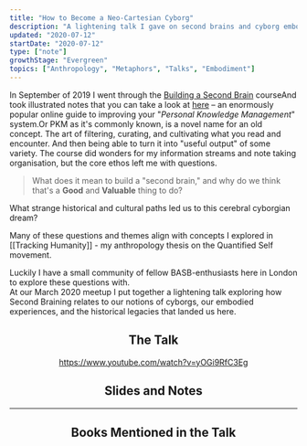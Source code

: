 ```yaml
---
title: "How to Become a Neo-Cartesian Cyborg"
description: "A lightening talk I gave on second brains and cyborg embodiment"
updated: "2020-07-12"
startDate: "2020-07-12"
type: ["note"]
growthStage: "Evergreen"
topics: ["Anthropology", "Metaphors", "Talks", "Embodiment"]
---
```


<IntroParagraph>

In September of 2019 I went through the [Building a Second Brain](https://www.buildingasecondbrain.com/) course<Footnote idName={1}>And took illustrated notes that you can take a look at [here](/basb)</Footnote> – an enormously popular online guide to improving your "_Personal Knowledge Management_" system.<Footnote idName={2}>Or PKM as it's commonly known, is a novel name for an old concept. The art of filtering, curating, and cultivating what you read and encounter. And then being able to turn it into "useful output" of some variety. </Footnote> The course did wonders for my information streams and note taking organisation, but the core ethos left me with questions.

</IntroParagraph>

> What does it mean to build a "second brain," and why do we think that's a **Good** and **Valuable** thing to do?

What strange historical and cultural paths led us to this cerebral cyborgian dream?

Many of these questions and themes align with concepts I explored in [[Tracking Humanity]] - my anthropology thesis on the Quantified Self movement.

Luckily I have a small community of fellow BASB-enthusiasts here in London to explore these questions with.  
At our March 2020 meetup I put together a lightening talk exploring how Second Braining relates to our notions of cyborgs, our embodied experiences, and the historical legacies that landed us here.

<Center>

## The Talk

https://www.youtube.com/watch?v=yOGi9RfC3Eg

## Slides and Notes

</Center>

<BasicImage
    alt="Slides from my talk on becoming a neo cartesian cyborg"
    src="https://res.cloudinary.com/dg3gyk0gu/image/upload/c_scale,f_auto,q_auto:good,w_960/v1594548502/maggieappleton.com/notes/neocyborgs/cyborgs_19.jpg"
/>

<BasicImage
    alt="Slides from my talk on becoming a neo cartesian cyborg"
    src="https://res.cloudinary.com/dg3gyk0gu/image/upload/c_scale,f_auto,q_auto:good,w_960/v1594548503/maggieappleton.com/notes/neocyborgs/cyborgs_20.jpg"
/>

<BasicImage
    alt="Slides from my talk on becoming a neo cartesian cyborg"
    src="https://res.cloudinary.com/dg3gyk0gu/image/upload/c_scale,f_auto,q_auto:good,w_960/v1594548501/maggieappleton.com/notes/neocyborgs/cyborgs_13.jpg"
/>

<BasicImage
    alt="Slides from my talk on becoming a neo cartesian cyborg"
    src="https://res.cloudinary.com/dg3gyk0gu/image/upload/c_scale,f_auto,q_auto:good,w_960/v1594548500/maggieappleton.com/notes/neocyborgs/cyborgs_11.jpg"
/>

<BasicImage
    alt="Slides from my talk on becoming a neo cartesian cyborg"
    src="https://res.cloudinary.com/dg3gyk0gu/image/upload/c_scale,f_auto,q_auto:good,w_960/v1594548502/maggieappleton.com/notes/neocyborgs/cyborgs_14.jpg"
/>

<BasicImage
    alt="Slides from my talk on becoming a neo cartesian cyborg"
    src="https://res.cloudinary.com/dg3gyk0gu/image/upload/c_scale,f_auto,q_auto:good,w_960/v1594548499/maggieappleton.com/notes/neocyborgs/cyborgs_4.jpg"
/>

<BasicImage
    alt="Slides from my talk on becoming a neo cartesian cyborg"
    src="https://res.cloudinary.com/dg3gyk0gu/image/upload/c_scale,f_auto,q_auto:good,w_960/v1594548499/maggieappleton.com/notes/neocyborgs/cyborgs_5.jpg"
/>

<BasicImage
    alt="Slides from my talk on becoming a neo cartesian cyborg"
    src="https://res.cloudinary.com/dg3gyk0gu/image/upload/c_scale,f_auto,q_auto:good,w_960/v1594548499/maggieappleton.com/notes/neocyborgs/cyborgs_6.jpg"
/>

<BasicImage
    alt="Slides from my talk on becoming a neo cartesian cyborg"
    src="https://res.cloudinary.com/dg3gyk0gu/image/upload/c_scale,f_auto,q_auto:good,w_960/v1594548500/maggieappleton.com/notes/neocyborgs/cyborgs_8.jpg"
/>

<BasicImage
    alt="Slides from my talk on becoming a neo cartesian cyborg"
    src="https://res.cloudinary.com/dg3gyk0gu/image/upload/c_scale,f_auto,q_auto:good,w_960/v1594548500/maggieappleton.com/notes/neocyborgs/cyborgs_7.jpg"
/>

<BasicImage
    alt="Slides from my talk on becoming a neo cartesian cyborg"
    src="https://res.cloudinary.com/dg3gyk0gu/image/upload/c_scale,f_auto,q_auto:good,w_960/v1594548498/maggieappleton.com/notes/neocyborgs/cyborgs_2.jpg"
/>

<BasicImage
    alt="Slides from my talk on becoming a neo cartesian cyborg"
    src="https://res.cloudinary.com/dg3gyk0gu/image/upload/c_scale,f_auto,q_auto:good,w_960/v1594548499/maggieappleton.com/notes/neocyborgs/cyborgs_3.jpg"
/>

<BasicImage
    alt="Slides from my talk on becoming a neo cartesian cyborg"
    src="https://res.cloudinary.com/dg3gyk0gu/image/upload/c_scale,f_auto,q_auto:good,w_960/v1594548500/maggieappleton.com/notes/neocyborgs/cyborgs_9.jpg"
/>

<BasicImage
    alt="Slides from my talk on becoming a neo cartesian cyborg"
    src="https://res.cloudinary.com/dg3gyk0gu/image/upload/c_scale,f_auto,q_auto:good,w_960/v1594548502/maggieappleton.com/notes/neocyborgs/cyborgs_18.jpg"
/>

<BasicImage
    alt="Slides from my talk on becoming a neo cartesian cyborg"
    src="https://res.cloudinary.com/dg3gyk0gu/image/upload/c_scale,f_auto,q_auto:good,w_960/v1594548500/maggieappleton.com/notes/neocyborgs/cyborgs_10.jpg"
/>

<BasicImage
    alt="Slides from my talk on becoming a neo cartesian cyborg"
    src="https://res.cloudinary.com/dg3gyk0gu/image/upload/c_scale,f_auto,q_auto:good,w_960/v1594548508/maggieappleton.com/notes/neocyborgs/cyborgs_39.jpg"
/>

<BasicImage
    alt="Slides from my talk on becoming a neo cartesian cyborg"
    src="https://res.cloudinary.com/dg3gyk0gu/image/upload/c_scale,f_auto,q_auto:good,w_960/v1594548508/maggieappleton.com/notes/neocyborgs/cyborgs_40.jpg"
/>

<BasicImage
    alt="Slides from my talk on becoming a neo cartesian cyborg"
    src="https://res.cloudinary.com/dg3gyk0gu/image/upload/c_scale,f_auto,q_auto:good,w_960/v1594548502/maggieappleton.com/notes/neocyborgs/cyborgs_16.jpg"
/>

<BasicImage
    alt="Slides from my talk on becoming a neo cartesian cyborg"
    src="https://res.cloudinary.com/dg3gyk0gu/image/upload/c_scale,f_auto,q_auto:good,w_960/v1594548502/maggieappleton.com/notes/neocyborgs/cyborgs_15.jpg"
/>

<BasicImage
    alt="Slides from my talk on becoming a neo cartesian cyborg"
    src="https://res.cloudinary.com/dg3gyk0gu/image/upload/c_scale,f_auto,q_auto:good,w_960/v1594548507/maggieappleton.com/notes/neocyborgs/cyborgs_37.jpg"
/>

<BasicImage
    alt="Slides from my talk on becoming a neo cartesian cyborg"
    src="https://res.cloudinary.com/dg3gyk0gu/image/upload/c_scale,f_auto,q_auto:good,w_960/v1594548508/maggieappleton.com/notes/neocyborgs/cyborgs_41.jpg"
/>

<BasicImage
    alt="Slides from my talk on becoming a neo cartesian cyborg"
    src="https://res.cloudinary.com/dg3gyk0gu/image/upload/c_scale,f_auto,q_auto:good,w_960/v1594548505/maggieappleton.com/notes/neocyborgs/cyborgs_30.jpg"
/>

<BasicImage
    alt="Slides from my talk on becoming a neo cartesian cyborg"
    src="https://res.cloudinary.com/dg3gyk0gu/image/upload/c_scale,f_auto,q_auto:good,w_960/v1594548503/maggieappleton.com/notes/neocyborgs/cyborgs_24.jpg"
/>

<BasicImage
    alt=""
    src="https://res.cloudinary.com/dg3gyk0gu/image/upload/c_scale,f_auto,q_auto:good,w_960/v1594548504/maggieappleton.com/notes/neocyborgs/cyborgs_25.jpg"
/>

<BasicImage
    alt="Slides from my talk on becoming a neo cartesian cyborg"
    src="https://res.cloudinary.com/dg3gyk0gu/image/upload/c_scale,f_auto,q_auto:good,w_960/v1594548504/maggieappleton.com/notes/neocyborgs/cyborgs_26.jpg"
/>

<BasicImage
    alt="Slides from my talk on becoming a neo cartesian cyborg"
    src="https://res.cloudinary.com/dg3gyk0gu/image/upload/c_scale,f_auto,q_auto:good,w_960/v1594548505/maggieappleton.com/notes/neocyborgs/cyborgs_31.jpg"
/>

<BasicImage
    alt="Slides from my talk on becoming a neo cartesian cyborg"
    src="https://res.cloudinary.com/dg3gyk0gu/image/upload/c_scale,f_auto,q_auto:good,w_960/v1594548499/maggieappleton.com/notes/neocyborgs/cyborgs_1.jpg"
/>

<BasicImage
    alt="Slides from my talk on becoming a neo cartesian cyborg"
    src="https://res.cloudinary.com/dg3gyk0gu/image/upload/c_scale,f_auto,q_auto:good,w_960/v1594548508/maggieappleton.com/notes/neocyborgs/cyborgs_42.jpg"
/>

<BasicImage
    alt="Slides from my talk on becoming a neo cartesian cyborg"
    src="https://res.cloudinary.com/dg3gyk0gu/image/upload/c_scale,f_auto,q_auto:good,w_960/v1594548509/maggieappleton.com/notes/neocyborgs/cyborgs_43.jpg"
/>

<BasicImage
    alt="Slides from my talk on becoming a neo cartesian cyborg"
    src="https://res.cloudinary.com/dg3gyk0gu/image/upload/c_scale,f_auto,q_auto:good,w_960/v1594548505/maggieappleton.com/notes/neocyborgs/cyborgs_27.jpg"
/>

<BasicImage
    alt="Slides from my talk on becoming a neo cartesian cyborg"
    src="https://res.cloudinary.com/dg3gyk0gu/image/upload/c_scale,f_auto,q_auto:good,w_960/v1594548503/maggieappleton.com/notes/neocyborgs/cyborgs_23.jpg"
/>

<BasicImage
    alt="Slides from my talk on becoming a neo cartesian cyborg"
    src="https://res.cloudinary.com/dg3gyk0gu/image/upload/c_scale,f_auto,q_auto:good,w_960/v1594548503/maggieappleton.com/notes/neocyborgs/cyborgs_22.jpg"
/>

<BasicImage
    alt="Slides from my talk on becoming a neo cartesian cyborg"
    src="https://res.cloudinary.com/dg3gyk0gu/image/upload/c_scale,f_auto,q_auto:good,w_960/v1594548503/maggieappleton.com/notes/neocyborgs/cyborgs_21.jpg"
/>

<BasicImage
    alt="Slides from my talk on becoming a neo cartesian cyborg"
    src="https://res.cloudinary.com/dg3gyk0gu/image/upload/c_scale,f_auto,q_auto:good,w_960/v1594548507/maggieappleton.com/notes/neocyborgs/cyborgs_38.jpg"
/>

<BasicImage
    alt="Slides from my talk on becoming a neo cartesian cyborg"
    src="https://res.cloudinary.com/dg3gyk0gu/image/upload/c_scale,f_auto,q_auto:good,w_960/v1594548509/maggieappleton.com/notes/neocyborgs/cyborgs_44.jpg"
/>

<BasicImage
    alt="Slides from my talk on becoming a neo cartesian cyborg"
    src="https://res.cloudinary.com/dg3gyk0gu/image/upload/c_scale,f_auto,q_auto:good,w_960/v1594548505/maggieappleton.com/notes/neocyborgs/cyborgs_29.jpg"
/>

<BasicImage
    alt="Slides from my talk on becoming a neo cartesian cyborg"
    src="https://res.cloudinary.com/dg3gyk0gu/image/upload/c_scale,f_auto,q_auto:good,w_960/v1594548506/maggieappleton.com/notes/neocyborgs/cyborgs_34.jpg"
/>

<BasicImage
    alt="Slides from my talk on becoming a neo cartesian cyborg"
    src="https://res.cloudinary.com/dg3gyk0gu/image/upload/c_scale,f_auto,q_auto:good,w_960/v1594548506/maggieappleton.com/notes/neocyborgs/cyborgs_33.jpg"
/>

<BasicImage
    alt="Slides from my talk on becoming a neo cartesian cyborg"
    src="https://res.cloudinary.com/dg3gyk0gu/image/upload/c_scale,f_auto,q_auto:good,w_960/v1594548506/maggieappleton.com/notes/neocyborgs/cyborgs_35.jpg"
/>

<BasicImage
    alt="Slides from my talk on becoming a neo cartesian cyborg"
    src="https://res.cloudinary.com/dg3gyk0gu/image/upload/c_scale,f_auto,q_auto:good,w_960/v1594548506/maggieappleton.com/notes/neocyborgs/cyborgs_36.jpg"
/>

---

<Center>

## Books Mentioned in the Talk

</Center>

<br />

<ResourceBook
    large
    url="https://www.librarything.com/work/68400"
    img="https://images-na.ssl-images-amazon.com/images/P/0195177517.01._SX450_SY635_SCLZZZZZZZ_.jpg"
    title="Natural-Born Cyborgs"
    description="Philosopher and cognitive scientist Andy Clark proposes that what makes humans so different from other species is our capacity to fully incorporate tools and supporting cultural practices into our existence."
    author="Andy Clark"
/>

<ResourceBook
    large
    url="/descarteserror"
    img="https://images-na.ssl-images-amazon.com/images/P/0099501643.01._SX450_SY635_SCLZZZZZZZ_.jpg"
    title="Descartes Error: Emotion, Reason, and the Human Brain"
    description="Through a series of neuroscience case studies, Antonio Damasio challenges traditional ideas about the connection between emotions and rationality. Damasio shows that emotions are not a luxury, but an essential part of rational thinking and normal social behaviour."
    author="Antonio Damasio"
/>

<ResourceBook
    large
    url="https://www.librarything.com/work/63333"
    img="https://pics.cdn.librarything.com/picsizes/d0/11/d01185a8e1571e4592b39385941444341587343_v5.jpg"
    title="Metaphors We Live By"
    author="George Lakoff & Mark Johnson"
    description="The now-classic Metaphors We Live By changed our understanding of metaphor and its role in language and the mind. Lakoff and Johnson argue that metaphor is a fundamental mechanism of mind, one that allows us to map our physical and social experiences onto countless other subjects."
/>

<ResourceBook
    large
    url="https://www.librarything.com/work/45956"
    img="https://pics.cdn.librarything.com/picsizes/3a/7f/3a7f6e06e05ac00593071525841444341587343_v5.jpg"
    title="Philosophy in the Flesh"
    author="George Lakoff & Mark Johnson"
    description="Lakoff and Johnson philosophically examine our historical understanding of minds, bodies, and reasoning through a radically new and detailed understandings of modern cognitive science. They re-examine the basic concepts of the mind, time, causation, morality, and the self. "
/>
